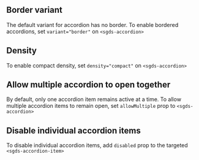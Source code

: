 ## Border variant

The default variant for accordion has no border. To enable bordered accordions, set `variant="border"` on `<sgds-accordion>`

<Canvas of={AccordionStories.BorderVariant}>
  <Story of={AccordionStories.BorderVariant} />
</Canvas>

## Density 

To enable compact density, set `density="compact"` on `<sgds-accordion>`

<Canvas of={AccordionStories.DensityVariant}>
  <Story of={AccordionStories.DensityVariant} />
</Canvas>

## Allow multiple accordion to open together

By default, only one accordion item remains active at a time. To allow multiple accordion items to remain open, set `allowMultiple` 
prop to `<sgds-accordion>`

<Canvas of={AccordionStories.AllowMultiple}>
  <Story of={AccordionStories.AllowMultiple} />
</Canvas>

## Disable individual accordion items

To disable individual accordion items, add `disabled` prop to the targeted `<sgds-accordion-item>`

<Canvas of={AccordionStories.Disabled}>
  <Story of={AccordionStories.Disabled} />
</Canvas>  